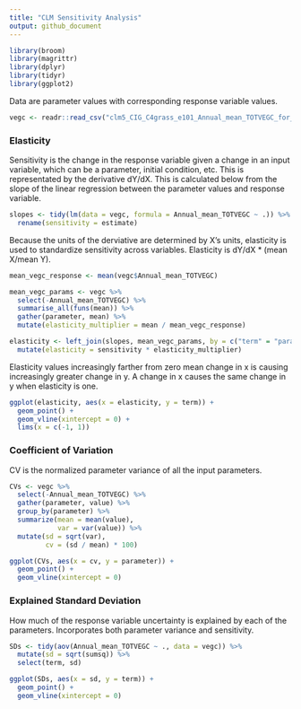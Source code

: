 ```yaml
---
title: "CLM Sensitivity Analysis"
output: github_document
---
```


```r
library(broom)
library(magrittr)
library(dplyr)
library(tidyr)
library(ggplot2)
```

Data are parameter values with corresponding response variable values. 

```r
vegc <- readr::read_csv("clm5_CIG_C4grass_e101_Annual_mean_TOTVEGC_for_decomposition.csv")
```

### Elasticity

Sensitivity is the change in the response variable given a change in an input variable, which can be a parameter, initial condition, etc. This is representated by the derivative dY/dX. This is calculated below from the slope of the linear regression between the parameter values and response variable. 

```r
slopes <- tidy(lm(data = vegc, formula = Annual_mean_TOTVEGC ~ .)) %>% 
  rename(sensitivity = estimate)
```

Because the units of the derviative are determined by X's units, elasticity is used to standardize sensitivity across variables. Elasticity is dY/dX * (mean X/mean Y). 

```r
mean_vegc_response <- mean(vegc$Annual_mean_TOTVEGC)

mean_vegc_params <- vegc %>% 
  select(-Annual_mean_TOTVEGC) %>% 
  summarise_all(funs(mean)) %>% 
  gather(parameter, mean) %>% 
  mutate(elasticity_multiplier = mean / mean_vegc_response)

elasticity <- left_join(slopes, mean_vegc_params, by = c("term" = "parameter")) %>% 
  mutate(elasticity = sensitivity * elasticity_multiplier)
```

Elasticity values increasingly farther from zero mean change in x is causing increasingly greater change in y. A change in x causes the same change in y when elasticity is one. 

```r
ggplot(elasticity, aes(x = elasticity, y = term)) +
  geom_point() +
  geom_vline(xintercept = 0) +
  lims(x = c(-1, 1))
```

### Coefficient of Variation

CV is the normalized parameter variance of all the input parameters. 

```r
CVs <- vegc %>% 
  select(-Annual_mean_TOTVEGC) %>% 
  gather(parameter, value) %>% 
  group_by(parameter) %>% 
  summarize(mean = mean(value), 
            var = var(value)) %>% 
  mutate(sd = sqrt(var), 
         cv = (sd / mean) * 100)
```

```r
ggplot(CVs, aes(x = cv, y = parameter)) +
  geom_point() +
  geom_vline(xintercept = 0)
```

### Explained Standard Deviation

How much of the response variable uncertainty is explained by each of the parameters. Incorporates both parameter variance and sensitivity. 

```r
SDs <- tidy(aov(Annual_mean_TOTVEGC ~ ., data = vegc)) %>% 
  mutate(sd = sqrt(sumsq)) %>% 
  select(term, sd)
```

```r
ggplot(SDs, aes(x = sd, y = term)) +
  geom_point() +
  geom_vline(xintercept = 0)
```
